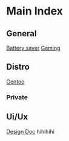 = Main Index =

== General ==
[[/linux/bat|Battery saver]]
[[linux/gaming|Gaming]]

== Distro ==
[[linux/distros/gentoo|Gentoo]]

=== Private ===
== Ui/Ux ==
[[ui-ux/design-doc|Design Doc]]
hihihihi
